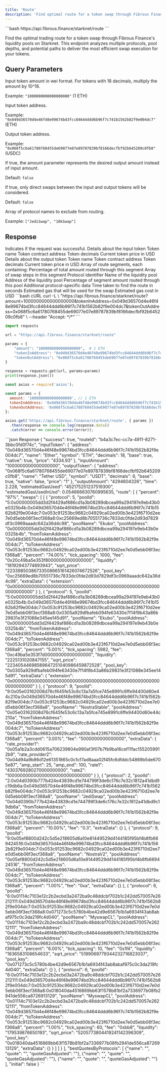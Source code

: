 ```yaml
---
title: 'Route'
description: 'Find optimal route for a token swap through Fibrous Finance on Starknet'
---
```


<CodeGroup>
```bash
https://api.fibrous.finance/starknet/route
```
</CodeGroup>

Find the optimal trading route for a token swap through Fibrous Finance's liquidity pools on Starknet. This endpoint analyzes multiple protocols, pool depths, and potential paths to deliver the most efficient swap execution for your tokens.

## Query Parameters

<ParamField query="amount" type="string" required>
  Input token amount in wei format. For tokens with 18 decimals, multiply the amount by 10^18.
  
  Example: `"1000000000000000000"` (1 ETH)
</ParamField>

<ParamField query="tokenInAddress" type="string" required>
  Input token address.
  
  Example: `"0x049d36570d4e46f48e99674bd3fcc84644ddd6b96f7c741b1562b82f9e004dc7"` (ETH)
</ParamField>

<ParamField query="tokenOutAddress" type="string" required>
  Output token address.
  
  Example: `"0x068f5c6a61780768455de69077e07e89787839bf8166decfbf92b645209c0fb8"` (USDC)
</ParamField>

<ParamField query="reverse" type="boolean">
  If true, the amount parameter represents the desired output amount instead of input amount.
  
  Default: `false`
</ParamField>

<ParamField query="direct" type="boolean">
  If true, only direct swaps between the input and output tokens will be considered.
  
  Default: `false`
</ParamField>

<ParamField query="excludeProtocols" type="array[string]">
  Array of protocol names to exclude from routing.
  
  Example: `["JediSwap", "10kSwap"]`
</ParamField>

## Response

<ResponseField name="success" type="boolean">
  Indicates if the request was successful.
</ResponseField>

<ResponseField name="inputToken" type="object">
  Details about the input token
  <Expandable>
    <ResponseField name="name" type="string">Token name</ResponseField>
    <ResponseField name="address" type="string">Token contract address</ResponseField>
    <ResponseField name="decimals" type="number">Token decimals</ResponseField>
    <ResponseField name="price" type="number">Current token price in USD</ResponseField>
  </Expandable>
</ResponseField>

<ResponseField name="outputToken" type="object">
  Details about the output token
  <Expandable>
    <ResponseField name="name" type="string">Token name</ResponseField>
    <ResponseField name="address" type="string">Token contract address</ResponseField>
    <ResponseField name="decimals" type="number">Token decimals</ResponseField>
    <ResponseField name="price" type="number">Current token price in USD</ResponseField>
  </Expandable>
</ResponseField>

<ResponseField name="route" type="array">
  Array of route segments, each containing:
  <Expandable>
    <ResponseField name="percent" type="string">Percentage of total amount routed through this segment</ResponseField>
    <ResponseField name="swaps" type="array">
      Array of swap steps in this segment
      <Expandable>
        <ResponseField name="protocol" type="number">Protocol identifier</ResponseField>
        <ResponseField name="poolName" type="string">Name of the liquidity pool</ResponseField>
        <ResponseField name="poolAddress" type="string">Address of the liquidity pool</ResponseField>
        <ResponseField name="percent" type="string">Percentage of segment amount routed through this pool</ResponseField>
        <ResponseField name="extraData" type="object">Additional protocol-specific data</ResponseField>
      </Expandable>
    </ResponseField>
  </Expandable>
</ResponseField>

<ResponseField name="time" type="number">
  Time taken to find the route in seconds
</ResponseField>

<ResponseField name="estimatedGasUsed" type="string">
  Estimated gas that will be used for the swap
</ResponseField>

<ResponseField name="estimatedGasUsedInUsd" type="number">
  Estimated gas cost in USD
</ResponseField>

<RequestExample>
```bash cURL
curl -L \
  "https://api.fibrous.finance/starknet/route?amount=1000000000000000000&tokenInAddress=0x049d36570d4e46f48e99674bd3fcc84644ddd6b96f7c741b1562b82f9e004dc7&tokenOutAddress=0x068f5c6a61780768455de69077e07e89787839bf8166decfbf92b645209c0fb8" \
  --header "Accept: */*"
```

```python Python
import requests

url = "https://api.fibrous.finance/starknet/route"

params = {
    "amount": "1000000000000000000",  # 1 ETH
    "tokenInAddress": "0x049d36570d4e46f48e99674bd3fcc84644ddd6b96f7c741b1562b82f9e004dc7",
    "tokenOutAddress": "0x068f5c6a61780768455de69077e07e89787839bf8166decfbf92b645209c0fb8"
}

response = requests.get(url, params=params)
print(response.json())
```

```javascript JavaScript
const axios = require('axios');

const params = {
  amount: '1000000000000000000', // 1 ETH
  tokenInAddress: '0x049d36570d4e46f48e99674bd3fcc84644ddd6b96f7c741b1562b82f9e004dc7',
  tokenOutAddress: '0x068f5c6a61780768455de69077e07e89787839bf8166decfbf92b645209c0fb8'
};

axios.get('https://api.fibrous.finance/starknet/route', { params })
  .then(response => console.log(response.data))
  .catch(error => console.error(error));
```
</RequestExample>

<ResponseExample>
```json Response
{
  "success": true,
  "routeId": "b4a3c7ec-cc7a-4911-8271-3bbc0fd0f74c",
  "inputToken": {
    "address": "0x049d36570d4e46f48e99674bd3fcc84644ddd6b96f7c741b1562b82f9e004dc7",
    "name": "Ether",
    "symbol": "ETH",
    "decimals": 18,
    "base": true,
    "native": true,
    "price": "4334.93"
  },
  "inputAmount": "1000000000000000000",
  "outputToken": {
    "address": "0x068f5c6a61780768455de69077e07e89787839bf8166decfbf92b645209c0fb8",
    "name": "Tether USD",
    "symbol": "USDT",
    "decimals": 6,
    "base": true,
    "native": false,
    "price": "1"
  },
  "outputAmount": "4294604326",
  "time": 2.228,
  "estimatedGasUsed": "452175251237519300",
  "estimatedGasUsedInUsd": 0.054666630760995635,
  "route": [
    {
      "percent": "97%",
      "swaps": [
        [
          {
            "protocol": 5,
            "poolId": "5:0x00000005dd3d2f4429af886cd1a3b08289dbcea99a294197e9eb43b0e0325b4b:0x049d36570d4e46f48e99674bd3fcc84644ddd6b96f7c741b1562b82f9e004dc7:0x053c91253bc9682c04929ca02ed00b3e423f6710d2ee7e0d5ebb06f3ecf368a8:0xc25669ed8b70551736c7833dc0fde2d93d7829df3c0969aaadc642a36d4c98",
            "poolName": "Ekubo",
            "poolAddress": "0x00000005dd3d2f4429af886cd1a3b08289dbcea99a294197e9eb43b0e0325b4b",
            "fromTokenAddress": "0x049d36570d4e46f48e99674bd3fcc84644ddd6b96f7c741b1562b82f9e004dc7",
            "toTokenAddress": "0x053c91253bc9682c04929ca02ed00b3e423f6710d2ee7e0d5ebb06f3ecf368a8",
            "percent": "74.00%",
            "tick_spacing": 1000,
            "fee": "0x20c49ba5e353f80000000000000000",
            "liquidity": "18192943774893943",
            "sqrt_price": "22339850386733508665161426074672526",
            "pool_key": "0xc25669ed8b70551736c7833dc0fde2d93d7829df3c0969aaadc642a36d4c98",
            "extraData": {
              "extension": "0x0000000000000000000000000000000000000000000000000000000000000000"
            }
          },
          {
            "protocol": 5,
            "poolId": "5:0x00000005dd3d2f4429af886cd1a3b08289dbcea99a294197e9eb43b0e0325b4b:0x049d36570d4e46f48e99674bd3fcc84644ddd6b96f7c741b1562b82f9e004dc7:0x053c91253bc9682c04929ca02ed00b3e423f6710d2ee7e0d5ebb06f3ecf368a8:0x0305a929dfbafeb094fe63430e7f14f9b43a86b29831e3f21088e345ee145d91",
            "poolName": "Ekubo",
            "poolAddress": "0x00000005dd3d2f4429af886cd1a3b08289dbcea99a294197e9eb43b0e0325b4b",
            "fromTokenAddress": "0x049d36570d4e46f48e99674bd3fcc84644ddd6b96f7c741b1562b82f9e004dc7",
            "toTokenAddress": "0x053c91253bc9682c04929ca02ed00b3e423f6710d2ee7e0d5ebb06f3ecf368a8",
            "percent": "5.00%",
            "tick_spacing": 5982,
            "fee": "0xc49ba5e353f7d00000000000000000",
            "liquidity": "2225131020847155",
            "sqrt_price": "22340544698589647251040986459872528",
            "pool_key": "0x0305a929dfbafeb094fe63430e7f14f9b43a86b29831e3f21088e345ee145d91",
            "extraData": {
              "extension": "0x0000000000000000000000000000000000000000000000000000000000000000"
            }
          },
          {
            "protocol": 9,
            "poolId": "9:0x05e03162008d76cf645fe53c6c13a7a5fce745e8991c6ffe94400d60e44c210a:0x049d36570d4e46f48e99674bd3fcc84644ddd6b96f7c741b1562b82f9e004dc7:0x053c91253bc9682c04929ca02ed00b3e423f6710d2ee7e0d5ebb06f3ecf368a8",
            "poolName": "NostraStable",
            "poolAddress": "0x05e03162008d76cf645fe53c6c13a7a5fce745e8991c6ffe94400d60e44c210a",
            "fromTokenAddress": "0x049d36570d4e46f48e99674bd3fcc84644ddd6b96f7c741b1562b82f9e004dc7",
            "toTokenAddress": "0x053c91253bc9682c04929ca02ed00b3e423f6710d2ee7e0d5ebb06f3ecf368a8",
            "percent": "3.00%",
            "fee": "5000000000000000",
            "extraData": {
              "rate_provider1": "0x05a1b2a3cdd0615a706239804e990af3f07b7fb9ba16cef11fac1552059912b9",
              "rate_provider2": "0x04d94a9b86d12e61351865c0c1cf7ad8aaa02f45fc6dfddc54869b5de6705e87",
              "amp_start": 25,
              "amp_end": 100,
              "rate1": "4303769280270000000000",
              "rate2": "1000000000000000000000000000000"
            }
          },
          {
            "protocol": 2,
            "poolId": "2:0x04d0390b777b424e43839cd1e744799f3de6c176c7e32c1812a41dbd9c19db6a:0x049d36570d4e46f48e99674bd3fcc84644ddd6b96f7c741b1562b82f9e004dc7:0x053c91253bc9682c04929ca02ed00b3e423f6710d2ee7e0d5ebb06f3ecf368a8",
            "poolName": "JediSwap",
            "poolAddress": "0x04d0390b777b424e43839cd1e744799f3de6c176c7e32c1812a41dbd9c19db6a",
            "fromTokenAddress": "0x049d36570d4e46f48e99674bd3fcc84644ddd6b96f7c741b1562b82f9e004dc7",
            "toTokenAddress": "0x053c91253bc9682c04929ca02ed00b3e423f6710d2ee7e0d5ebb06f3ecf368a8",
            "percent": "10.00%",
            "fee": "0.3",
            "extraData": {}
          },
          {
            "protocol": 9,
            "poolId": "9:0x05ef8800d242c5d5e218605d6a10e81449529d4144185f95bf4b8fb669424516:0x049d36570d4e46f48e99674bd3fcc84644ddd6b96f7c741b1562b82f9e004dc7:0x053c91253bc9682c04929ca02ed00b3e423f6710d2ee7e0d5ebb06f3ecf368a8",
            "poolName": "NostraV2",
            "poolAddress": "0x05ef8800d242c5d5e218605d6a10e81449529d4144185f95bf4b8fb669424516",
            "fromTokenAddress": "0x049d36570d4e46f48e99674bd3fcc84644ddd6b96f7c741b1562b82f9e004dc7",
            "toTokenAddress": "0x053c91253bc9682c04929ca02ed00b3e423f6710d2ee7e0d5ebb06f3ecf368a8",
            "percent": "1.00%",
            "fee": "0xa",
            "extraData": {}
          },
          {
            "protocol": 6,
            "poolId": "6:0x01114c7103e12c2b2ecbd3a2472ba9c48ddcbf702b1c242dd570057e26212111:0x049d36570d4e46f48e99674bd3fcc84644ddd6b96f7c741b1562b82f9e004dc7:0x053c91253bc9682c04929ca02ed00b3e423f6710d2ee7e0d5ebb06f3ecf368a8:0x071273c5c5780b4be42d9e6567b1b1a6934f43ab8abaf975c0c3da219fc4d040",
            "poolName": "MyswapCL",
            "poolAddress": "0x01114c7103e12c2b2ecbd3a2472ba9c48ddcbf702b1c242dd570057e26212111",
            "fromTokenAddress": "0x049d36570d4e46f48e99674bd3fcc84644ddd6b96f7c741b1562b82f9e004dc7",
            "toTokenAddress": "0x053c91253bc9682c04929ca02ed00b3e423f6710d2ee7e0d5ebb06f3ecf368a8",
            "percent": "6.00%",
            "tick_spacing": 10,
            "fee": "0x1f4",
            "liquidity": "1836583108654633",
            "sqrt_price": "5199069779344232716823037",
            "pool_key": "0x071273c5c5780b4be42d9e6567b1b1a6934f43ab8abaf975c0c3da219fc4d040",
            "extraData": {}
          },
          {
            "protocol": 6,
            "poolId": "6:0x01114c7103e12c2b2ecbd3a2472ba9c48ddcbf702b1c242dd570057e26212111:0x049d36570d4e46f48e99674bd3fcc84644ddd6b96f7c741b1562b82f9e004dc7:0x053c91253bc9682c04929ca02ed00b3e423f6710d2ee7e0d5ebb06f3ecf368a8:0x018040da4516869bb63f1578b81bf2a7336977b08fb2941de556ca8726913129",
            "poolName": "MyswapCL",
            "poolAddress": "0x01114c7103e12c2b2ecbd3a2472ba9c48ddcbf702b1c242dd570057e26212111",
            "fromTokenAddress": "0x049d36570d4e46f48e99674bd3fcc84644ddd6b96f7c741b1562b82f9e004dc7",
            "toTokenAddress": "0x053c91253bc9682c04929ca02ed00b3e423f6710d2ee7e0d5ebb06f3ecf368a8",
            "percent": "1.00%",
            "tick_spacing": 60,
            "fee": "0xbb8",
            "liquidity": "179539876650193",
            "sqrt_price": "5205773804419241142396309",
            "pool_key": "0x018040da4516869bb63f1578b81bf2a7336977b08fb2941de556ca8726913129",
            "extraData": {}
          }
        ]
      ]
    }
  ],
  "bestQuotesByProtocols": [
    {"name": "", "quote": "", "quoteGasAdjusted": ""},
    {"name": "", "quote": "", "quoteGasAdjusted": ""},
    {"name": "", "quote": "", "quoteGasAdjusted": ""}
  ],
  "initial": false
}
```
</ResponseExample>

